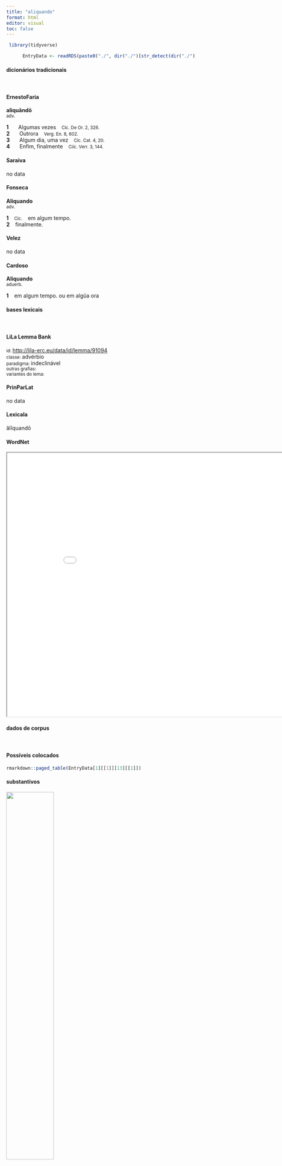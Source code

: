```yaml
---
title: "aliquando"
format: html
editor: visual
toc: false
---
```



```r
 library(tidyverse) 

      EntryData <- readRDS(paste0("./", dir("./")[str_detect(dir("./"), "_xx97-108-105-113-117-97-110-100-111xx_.rds")]))

```


#### dicionários tradicionais

&emsp;




::: panel-tabset

#### ErnestoFaria

<b>aliquāndō</b> <br> <small>adv.</small> <br> <small></small>   <p> <b>1</b> &ensp; <small></small> &ensp; Algumas vezes &ensp; <small>Cíc. De Or. 2, 326.</small> <br> <b>2</b> &ensp; <small></small> &ensp; Outrora &ensp; <small>Verg. En. 8, 602.</small> <br> <b>3</b> &ensp; <small></small> &ensp; Algum dia, uma vez &ensp; <small>Cíc. Cat. 4, 20.</small> <br> <b>4</b> &ensp; <small></small> &ensp; Enfim, finalmente &ensp; <small>Ciíc. Verr. 3, 144.</small> </p>




#### Saraiva

no data




#### Fonseca

<b>Aliquando</b> <br> <small>adv.</small>   <p> <b>1</b> &ensp; <small>Cic.</small> &ensp; em algum tempo. <br> <b>2</b> &ensp; finalmente. </p>




#### Velez

no data




#### Cardoso

<b>Aliquando</b> <br> <small>aduerb.</small>   <p> <b>1</b> &ensp; em algum tempo. ou em algũa ora </p>


:::



#### bases lexicais

&emsp;






::: panel-tabset

#### LiLa Lemma Bank

<small> id: </small> <a href=' http://lila-erc.eu/data/id/lemma/91094 ' target="_blank"> http://lila-erc.eu/data/id/lemma/91094 </a> <br>
<small> classe: </small> advérbio    <br>
<small> paradigma: </small> indeclinável <br>
<small> outras grafias: </small>  <br>
<small> variantes do lema: </small>  <br>





#### PrinParLat

no data




#### Lexicala

ălĭquandō




#### WordNet

<iframe width='900' height='700' src='Media/Tree__xx97-108-105-113-117-97-110-100-111xx__sem_type_lexemes_pt.html'>

</iframe>


:::



#### dados de corpus

&emsp;




::: panel-tabset

#### Possíveis colocados

```r

rmarkdown::paged_table(EntryData[1][[1]][13][[1]])

```


#### substantivos

![](./Media/wordcloud__xx97-108-105-113-117-97-110-100-111xx__BY_collocate_scoreSUBST.webp){width=50% fig-alt='This chart plots collocate by scoreSUBST, for the headword aliquando here are all the values plotted: collocate: tandem; scoreSUBST: 0. collocate: et2; scoreSUBST: 0. collocate: aliquis; scoreSUBST: 0. collocate: iste; scoreSUBST: 0. collocate: nos; scoreSUBST: 0'}




#### adjetivos

![](./Media/wordcloud__xx97-108-105-113-117-97-110-100-111xx__BY_collocate_scoreADJ.webp){width=50% fig-alt='This chart plots collocate by scoreADJ, for the headword aliquando here are all the values plotted: collocate: tandem; scoreADJ: 0. collocate: et2; scoreADJ: 0. collocate: aliquis; scoreADJ: 0. collocate: iste; scoreADJ: 0. collocate: nos; scoreADJ: 0'}




#### verbos

![](./Media/wordcloud__xx97-108-105-113-117-97-110-100-111xx__BY_collocate_scoreVERBO.webp){width=50% fig-alt='This chart plots collocate by scoreVERBO, for the headword aliquando here are all the values plotted: collocate: tandem; scoreVERBO: 0. collocate: et2; scoreVERBO: 0. collocate: aliquis; scoreVERBO: 0. collocate: iste; scoreVERBO: 0. collocate: nos; scoreVERBO: 0'}




#### advérbios

![](./Media/wordcloud__xx97-108-105-113-117-97-110-100-111xx__BY_collocate_scoreADV.webp){width=50% fig-alt='This chart plots collocate by scoreADV, for the headword aliquando here are all the values plotted: collocate: tandem; scoreADV: 2. collocate: et2; scoreADV: 2. collocate: aliquis; scoreADV: 0. collocate: iste; scoreADV: 0. collocate: nos; scoreADV: 0'}




#### preposições e conjunções

![](./Media/wordcloud__xx97-108-105-113-117-97-110-100-111xx__BY_collocate_scoreFUNC.webp){width=50% fig-alt='This chart plots collocate by scoreFUNC, for the headword aliquando here are all the values plotted: collocate: tandem; scoreFUNC: 0. collocate: et2; scoreFUNC: 0. collocate: aliquis; scoreFUNC: 0. collocate: iste; scoreFUNC: 0. collocate: nos; scoreFUNC: 0'}


:::



::: panel-tabset

#### ExemplosTraduzidos

<p> tu modo nos revise <b>aliquando</b> <br> <small> Cic.Att.1.19.11 <br> Tu, vem nos ver, afinal. <small> [JDD] </small> </small> </p>
; <p> filios amittunt uiri boni ni ni cum <b>aliquando</b> et occidant <br> <small> Sen.Prov.6.2 <br> Os homens bons perdem os filhos: por que não, visto que de vez em quando também o matam? <small> [JDD] </small> </small> </p>
; <p> ego uero non miror si <b>aliquando</b> impetum capiunt spectandi magnos uiros conluctantis cum aliqua calamitate <br> <small> Sen.Prov.2.7 <br> Eu, na verdade, não acho estranho se, de vez em quando, eles concebem o desejo de contemplar grandes homens lutando contra alguma calamidade <small> [JDD, de outra edição] </small> </small> </p>
; <p> finem constitue quem transire ne uelis quidem si possis discedant <b>aliquando</b> ista insidiosa bona et sperantibus meliora quam adsecutis <br> <small> Sen.Ep.15.11 <br> Determina um limite que não possas ir além, ainda que queiras; que vão embora de uma vez esses esses bens enganadores e melhores quando se esperam do que quando são conseguidos.[*] <small>  </small> </small> </p>
; <p> quam ob rem discede atque hunc mihi timorem eripe si est uerus ne opprimar sin falsus ut tandem <b>aliquando</b> timere desinam <br> <small> Cic.Catil.1.18.11 <br> Por isso, vai embora e arranca de mim este temor; se ele é verdadeiro, para que eu não seja oprimida, se falso, para que finalmente eu deixe de uma vez de temer.” <small> [JDD] </small> </small> </p>





#### Frequência por autor

![](./Media/barchart__xx97-108-105-113-117-97-110-100-111xx__lemma_BY_author_Frequencies.webp){width=50% fig-alt='This charts plots the frequency of lemma by author_Frequencies. The Seneca subcorpus registers the highest normalized frequency, with the value of 5.6 and an absolute frequency of 30. The Cicero subcorpus follows, with a normalized frequency of 3.43 and an absolute frequency of 55. the subcorpus with the least normalized frequency is Caesar with the normalized value of 0 and an absolute freqeuncy of 0. here are all the values: subcorpus: Caesar ; normalized frequency: 0 ; absolute frequency: 0. subcorpus: Cicero ; normalized frequency: 55 ; absolute frequency: 3.42627893648302. subcorpus: Horatius ; normalized frequency: 0 ; absolute frequency: 0. subcorpus: Ovidius ; normalized frequency: 0 ; absolute frequency: 0. subcorpus: Phaedrus ; normalized frequency: 1 ; absolute frequency: 1.5181417944436. subcorpus: Sallustius ; normalized frequency: 1 ; absolute frequency: 0.927557740469344. subcorpus: Seneca ; normalized frequency: 30 ; absolute frequency: 5.59899964539669. subcorpus: Suetonius ; normalized frequency: 0 ; absolute frequency: 0. subcorpus: Tacitus ; normalized frequency: 0 ; absolute frequency: 0. subcorpus: Vergilius ; normalized frequency: 0 ; absolute frequency: 0. subcorpus: Hieronymus ; normalized frequency: 0 ; absolute frequency: 0'}




#### Frequência por gênero

![](./Media/barchart__xx97-108-105-113-117-97-110-100-111xx__lemma_BY_genre_Frequencies.webp){width=50% fig-alt='This charts plots the frequency of lemma by genre_Frequencies. The Prosa.filosófica subcorpus registers the highest normalized frequency, with the value of 5.93 and an absolute frequency of 36. The Prosa.filosófica subcorpus follows, with a normalized frequency of 5.93 and an absolute frequency of 36. the subcorpus with the least normalized frequency is Poesia.lírica with the normalized value of 0 and an absolute freqeuncy of 0. here are all the values: subcorpus: Prosa.histórica ; normalized frequency: 1 ; absolute frequency: 0.243433384454344. subcorpus: Prosa.filosófica ; normalized frequency: 36 ; absolute frequency: 5.93070954350011. subcorpus: Prosa.oratória ; normalized frequency: 38 ; absolute frequency: 3.64847868040287. subcorpus: Prosa.epistolográfica ; normalized frequency: 11 ; absolute frequency: 2.91475661782241. subcorpus: Poesia.lírica ; normalized frequency: 0 ; absolute frequency: 0. subcorpus: Poesia.didática ; normalized frequency: 1 ; absolute frequency: 0.848248367121893. subcorpus: Poesia.trágica ; normalized frequency: 0 ; absolute frequency: 0. subcorpus: Poesia.épica ; normalized frequency: 0 ; absolute frequency: 0. subcorpus: Prosa.ficcional ; normalized frequency: 0 ; absolute frequency: 0'}




#### Frequência por século

![](./Media/barchart__xx97-108-105-113-117-97-110-100-111xx__lemma_BY_period_Frequencies.webp){width=50% fig-alt='This charts plots the frequency of lemma by period_Frequencies. The I.d.C. subcorpus registers the highest normalized frequency, with the value of 4.74 and an absolute frequency of 31. The I.a.C. subcorpus follows, with a normalized frequency of 2.61 and an absolute frequency of 56. the subcorpus with the least normalized frequency is II.d.C. with the normalized value of 0 and an absolute freqeuncy of 0. here are all the values: subcorpus: I.a.C. ; normalized frequency: 56 ; absolute frequency: 2.6064696299744. subcorpus: I.d.C. ; normalized frequency: 31 ; absolute frequency: 4.74223649992351. subcorpus: II.d.C. ; normalized frequency: 0 ; absolute frequency: 0. subcorpus: IV.d.C. ; normalized frequency: 0 ; absolute frequency: 0'}


:::

